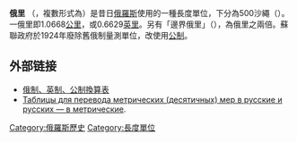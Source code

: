 '''俄里''' （{{lang|ru|верста}}，複數形式為{{lang|ru|вёрсты}}）是昔日[[俄羅斯|俄羅斯]]使用的一種長度單位，下分為500沙繩（{{lang|ru|сажень}}）。一俄里即1.0668[[公里|公里]]，或0.6629[[英里|英里]]。另有「邊界俄里」（{{lang|ru|Межевая верста}}），為俄里之兩倍。蘇聯政府於1924年廢除舊俄制量測單位，改使用[[公制|公制]]。

==外部链接==
{{wiktionary}}
* [http://www.napoleon-series.org/research/abstract/miscellaneous/measurements/c_russian3.html 俄制、英制、公制換算表]{{Wayback|url=http://www.napoleon-series.org/research/abstract/miscellaneous/measurements/c_russian3.html |date=20070909064035 }}
* [[s:ЭСБЕ/09/Таблицы_для_перевода_метрических_(десятичных)_мер_в_русские_и_русских_—_в_метрические|Таблицы для перевода метрических (десятичных) мер в русские и русских — в метрические]].

[[Category:俄羅斯歷史|Category:俄羅斯歷史]]
[[Category:長度單位|Category:長度單位]]